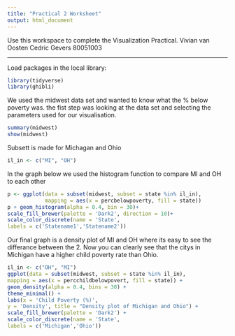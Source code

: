 ---
title: "Practical 2 Worksheet"
output: html_document
---

Use this workspace to complete the Visualization Practical. 
Vivian van Oosten
Cedric Gevers 80051003


---

Load packages in the local library:
```{r}
library(tidyverse)
library(ghibli)

```

We used the midwest data set and wanted to know what the % below poverty was. 
the fist step was looking at the data set and selecting the parameters used for our visualisation. 

```{r}
summary(midwest)
show(midwest)
```


Subsett is made for Michagan and Ohio
```{r}
il_in <- c("MI", "OH")
```

In the graph below we used the histogram function to compare MI and OH to each other
```{r}
p <- ggplot(data = subset(midwest, subset = state %in% il_in),
            mapping = aes(x = percbelowpoverty, fill = state))
p + geom_histogram(alpha = 0.4, bin = 30)+
scale_fill_brewer(palette = 'Dark2', direction = 10)+
scale_color_discrete(name = 'State',
labels = c('Statename1','Statename2')) 


```

 Our final graph is a density plot of MI and OH where its easy to see the differance between the 2. Now you can clearly see that the citys in Michigan have a higher child poverty rate than Ohio. 

```{r}

    
il_in <- c("OH", "MI")
ggplot(data = subset(midwest, subset = state %in% il_in),
mapping = aes(x = percchildbelowpovert, fill = state)) +
geom_density(alpha = 0.4, bins = 30) +
theme_minimal() +
labs(x = 'Child Poverty (%)',
y = 'Density', title = "Density plot of Michigan and Ohio") +
scale_fill_brewer(palette = 'Dark2') +
scale_color_discrete(name = 'State',
labels = c('Michigan','Ohio'))


```

